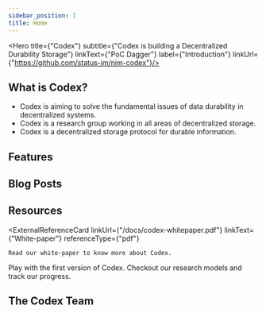 ```yaml
---
sidebar_position: 1
title: Home
---
```


<Hero title={"Codex"}
      subtitle={"Codex is building a Decentralized Durability Storage"}
      linkText={"PoC Dagger"}
      label={"Introduction"}
      linkUrl={"https://github.com/status-im/nim-codex"}/>

## What is Codex?
<Quote>
    <ul>
        <li>Codex is aiming to solve the fundamental issues of data durability in decentralized systems.</li>
        <li>Codex is a research group working in all areas of decentralized storage.</li>
        <li>Codex is a decentralized storage protocol for durable information.</li>
    </ul>
</Quote>

## Features
<FeatureList>
    <FeatureCard title={"Fast erasure coding"}
                 index={0}
                 text={"Codex uses high-performance Reed-Solomon encoding to guarantee the durability of the datasets."}/>
    <FeatureCard title={"SNARK-based proof of retrievability"}
                 index={1}
                 text={"To implement space-efficient data retrievability, Codex leverages state-of-the-art SNARK-based proofs."}/>
    <FeatureCard title={"Low-overhead lazy repair"}
                 index={2}
                 text={"Data repairs in Codex are grouped through lazy repair to decrease network bandwidth overhead."}/>
    <FeatureCard title={"Data Availability Sampling"}
                 index={2}
                 text={"Codex samples datasets frequently to guarantee data durability in a Byzantine environment."}/>
</FeatureList>

## Blog Posts
<BlogPosts/>

## Resources
<ExternalReferenceCard linkUrl={"/docs/codex-whitepaper.pdf"}
                       linkText={"White-paper"}
                       referenceType={"pdf"}
>
    Read our white-paper to know more about Codex.
</ExternalReferenceCard>
<ExternalReferenceCard linkUrl={"https://github.com/status-im/nim-codex"}
                       linkText={"Nim Codex"}
                       referenceType={"github"}
>
    Play with the first version of Codex.
</ExternalReferenceCard>
<ExternalReferenceCard linkUrl={"https://github.com/status-im/codex-research"}
                       linkText={"Codex Research"}
                       referenceType={"github"}
>
    Checkout our research models and track our progress.
</ExternalReferenceCard>

## The Codex Team
<TeamList/>
